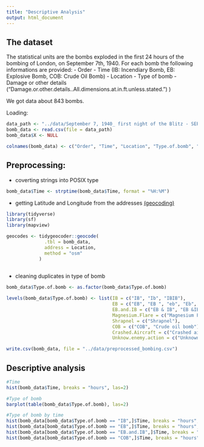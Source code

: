 ```yaml
---
title: "Descriptive Analysis"
output: html_document
---
```


## The dataset
The statistical units are the bombs exploded in the first 24 hours of the bombing of London, on September 7th, 1940. For each bomb the following informations are provided:
- Order
- Time (IB: Incendiary Bomb, EB: Explosive Bomb, COB: Crude Oil Bomb)
- Location
- Type of bomb
- Damage or other details ("Damage.or.other.details..All.dimensions.at.in.ft.unless.stated.")           )

We got data about 843 bombs.

Loading:
```r
data_path <- "../data/September 7, 1940_ first night of the Blitz - SEPT 7, ALL REPORTS.csv"
bomb_data <- read.csv(file = data_path)
bomb_data$X <- NULL

colnames(bomb_data) <- c("Order", "Time", "Location", "Type.of.bomb", "Damage.or.other")
```

## Preprocessing:
- coverting strings into POSIX type
```r
bomb_data$Time <- strptime(bomb_data$Time, format = "%H:%M")
```
- getting Latitude and Longitude from the addresses [(geocoding)](https://www.r-bloggers.com/2023/03/how-to-geocode-in-r-for-free/)
```r
library(tidyverse)
library(sf)
library(mapview)

geocodes <- tidygeocoder::geocode(
              .tbl = bomb_data,
              address = Location,
              method = "osm"
            )
  
```
- cleaning duplicates in type of bomb
```r
bomb_data$Type.of.bomb <- as.factor(bomb_data$Type.of.bomb)

levels(bomb_data$Type.of.bomb) <- list(IB = c("IB", "Ib", "IBIB"),
                                       EB = c("EB", "EB ", "eb", "Eb", "High Explosive Bomb"),
                                       EB.and.IB = c("EB & IB", "EB &IB", "EB &IB", "IB & EB", "IB and EB"),
                                       Magnesium.Flare = c("Magnesium Flare"),
                                       Shrapnel = c("Shrapnel"),
                                       COB = c("COB", "Crude oil bomb"),
                                       Crashed.Aircraft = c("Crashed aircraft"),
                                       Unknow.enemy.action = c("Unknown enemy action"))

```

```r
write.csv(bomb_data, file = "../data/preprocessed_bombing.csv")
```


## Descriptive analysis
```r
#Time
hist(bomb_data$Time, breaks = "hours", las=2)

#Type of bomb
barplot(table(bomb_data$Type.of.bomb), las=2)

#Type of bomb by time
hist(bomb_data[bomb_data$Type.of.bomb == "IB",]$Time, breaks = "hours", las=2)
hist(bomb_data[bomb_data$Type.of.bomb == "EB",]$Time, breaks = "hours", las=2)
hist(bomb_data[bomb_data$Type.of.bomb == "EB.and.IB",]$Time, breaks = "hours", las=2)
hist(bomb_data[bomb_data$Type.of.bomb == "COB",]$Time, breaks = "hours", las=2)

```
